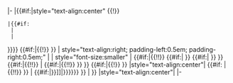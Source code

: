 <noinclude>{{swimmingrecordlisttop|class=y|nationality=y|club=y|meet=y}}
</noinclude>|-
|{{#if:{{{number|}}}|style="text-align:center" {{!}} {{{number}}}
 |{{#if:{{{eventsort|}}}
  | {{sort | {{{eventsort}}} | {{{event|}}} }} 
  | {{{event<includeonly>|</includeonly>}}} 
}}}}
{{#if:{{{class<includeonly>|</includeonly>}}}|{{!}} {{{class}}} }}
| style="text-align:right; padding-left:0.5em; padding-right:0.5em;" | {{{time}}}
| style="font-size:smaller" | {{br separated entries
 |1 = {{{recordinfo|}}}
 |2 = {{{splits|}}}
}}{{#if:{{{lastname<includeonly>|</includeonly>}}}{{{chinesename|}}}|{{!!}} {{#if:{{{lastname<includeonly>|</includeonly>}}}|{{nowrap|{{sortname|{{{firstname}}}|{{{lastname}}}|{{{namearticle}}}}}}} }} {{#if:{{{chinesename<includeonly>|</includeonly>}}}| {{nowrap|[[{{{namearticle}}}|{{{chinesename}}}]]}} }} }}{{#if:{{{nation<includeonly>|</includeonly>}}}|{{!!}} {{flagcountry|{{{nation|}}}||variant = {{{nationvariant|}}}}} | {{#if:{{{npc|}}}|{{!!}}{{FlagIPC|{{{npc}}}}} }} }}
{{#if:{{{club<includeonly>|</includeonly>}}}|{{!}} {{{club}}}}}
|style="text-align:center"| {{{date}}} {{#if:{{{meet<includeonly>|</includeonly>}}} | {{!!}} {{{meet}}} }}
| {{#if:{{{country|}}}|{{sort|{{getalias|{{{country}}}|shortname|variant={{{countryvariant|}}}}}, {{{city}}}| {{Flag| {{{country}}}|variant={{{countryvariant|}}} }}{{#ifeq:{{{city|-}}}|-||{{#ifeq:{{{city}}}|?||{{#if:{{{city}}}|[[{{#if:{{{cityarticle|}}}|{{{cityarticle}}}{{!}}}}{{{city}}}]]|}}}}}} }} | }}
|style="text-align:center"|{{{ref<includeonly>|</includeonly>}}}
|-
<noinclude>{{end}}
{{Documentation|Template:Swimmingrecordlisttop/doc}}
</noinclude>